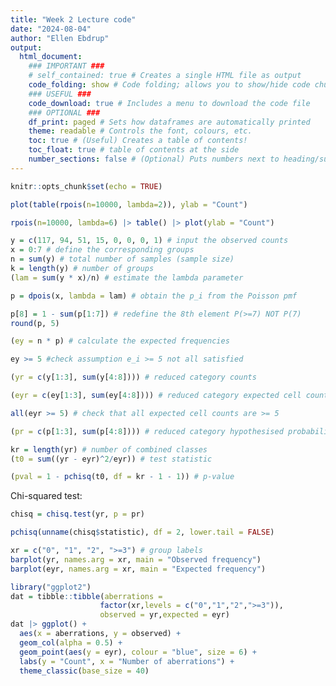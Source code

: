 ```yaml
---
title: "Week 2 Lecture code"
date: "2024-08-04"
author: "Ellen Ebdrup"
output: 
  html_document: 
    ### IMPORTANT ###
    # self_contained: true # Creates a single HTML file as output
    code_folding: show # Code folding; allows you to show/hide code chunks
    ### USEFUL ###
    code_download: true # Includes a menu to download the code file
    ### OPTIONAL ###
    df_print: paged # Sets how dataframes are automatically printed
    theme: readable # Controls the font, colours, etc.
    toc: true # (Useful) Creates a table of contents!
    toc_float: true # table of contents at the side
    number_sections: false # (Optional) Puts numbers next to heading/subheadings
---
```


```r
knitr::opts_chunk$set(echo = TRUE)
```

```r
plot(table(rpois(n=10000, lambda=2)), ylab = "Count")
```
```r
rpois(n=10000, lambda=6) |> table() |> plot(ylab = "Count")
```


```r
y = c(117, 94, 51, 15, 0, 0, 0, 1) # input the observed counts
x = 0:7 # define the corresponding groups
n = sum(y) # total number of samples (sample size)
k = length(y) # number of groups
(lam = sum(y * x)/n) # estimate the lambda parameter

p = dpois(x, lambda = lam) # obtain the p_i from the Poisson pmf

p[8] = 1 - sum(p[1:7]) # redefine the 8th element P(>=7) NOT P(7)
round(p, 5)

(ey = n * p) # calculate the expected frequencies

ey >= 5 #check assumption e_i >= 5 not all satisfied

(yr = c(y[1:3], sum(y[4:8]))) # reduced category counts

(eyr = c(ey[1:3], sum(ey[4:8]))) # reduced category expected cell counts

all(eyr >= 5) # check that all expected cell counts are >= 5

(pr = c(p[1:3], sum(p[4:8]))) # reduced category hypothesised probabilities

kr = length(yr) # number of combined classes
(t0 = sum((yr - eyr)^2/eyr)) # test statistic

(pval = 1 - pchisq(t0, df = kr - 1 - 1)) # p-value
```
Chi-squared test:
```r
chisq = chisq.test(yr, p = pr)
```


```r
pchisq(unname(chisq$statistic), df = 2, lower.tail = FALSE)
```

```r
xr = c("0", "1", "2", ">=3") # group labels
barplot(yr, names.arg = xr, main = "Observed frequency")
barplot(eyr, names.arg = xr, main = "Expected frequency")
```

```r
library("ggplot2")
dat = tibble::tibble(aberrations = 
                    factor(xr,levels = c("0","1","2",">=3")),
                    observed = yr,expected = eyr)
dat |> ggplot() +
  aes(x = aberrations, y = observed) +
  geom_col(alpha = 0.5) +
  geom_point(aes(y = eyr), colour = "blue", size = 6) +
  labs(y = "Count", x = "Number of aberrations") +
  theme_classic(base_size = 40)
```

